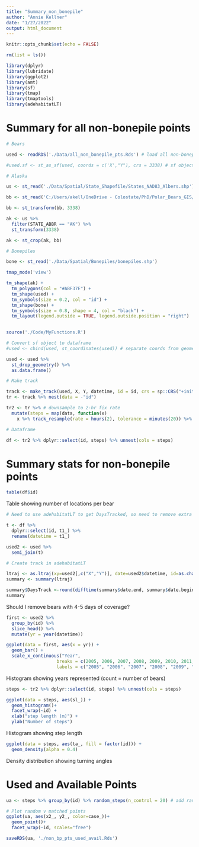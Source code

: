 ```yaml
---
title: "Summary_non_bonepile"
author: "Annie Kellner"
date: "1/27/2022"
output: html_document
---
```


```r
knitr::opts_chunk$set(echo = FALSE)
```

```r

rm(list = ls())

library(dplyr)
library(lubridate)
library(ggplot2)
library(amt)
library(sf)
library(tmap)
library(tmaptools)
library(adehabitatLT)
```

# Summary for all non-bonepile points

```r

# Bears

used <- readRDS('./Data/all_non_bonepile_pts.Rds') # load all non-bonepile points

#used.sf <- st_as_sf(used, coords = c('X',"Y"), crs = 3338) # sf object for plotting all points

# Alaska

us <- st_read('./Data/Spatial/State_Shapefile/States_NAD83_Albers.shp') # From NPS state shapefile

bb <- st_read('C:/Users/akell/OneDrive - Colostate/PhD/Polar_Bears_GIS/Rectangle/Rectangle.shp')

bb <- st_transform(bb, 3338)

ak <- us %>%
  filter(STATE_ABBR == "AK") %>%
  st_transform(3338) 

ak <- st_crop(ak, bb)

# Bonepiles

bone <- st_read('./Data/Spatial/Bonepiles/bonepiles.shp')

```

```r

tmap_mode('view')

tm_shape(ak) + 
  tm_polygons(col = "#ABF37E") + 
  tm_shape(used) + 
  tm_symbols(size = 0.2, col = "id") + 
  tm_shape(bone) + 
  tm_symbols(size = 0.8, shape = 4, col = "black") +
  tm_layout(legend.outside = TRUE, legend.outside.position = "right")
  

```


```r

source('./Code/MyFunctions.R')

# Convert sf object to dataframe
#used <- cbind(used, st_coordinates(used)) # separate coords from geometry columns into X and Y columns

used <- used %>%
  st_drop_geometry() %>%
  as.data.frame()

# Make track

track <- make_track(used, X, Y, datetime, id = id, crs = sp::CRS("+init=epsg:3338"))
tr <- track %>% nest(data = -"id") 

tr2 <- tr %>% # downsample to 2-hr fix rate
  mutate(steps = map(data, function(x)
    x %>% track_resample(rate = hours(2), tolerance = minutes(20)) %>% steps_by_burst()))

# Dataframe

df <- tr2 %>% dplyr::select(id, steps) %>% unnest(cols = steps) 

```

# Summary stats for non-bonepile points

```r

table(df$id)

```
Table showing number of locations per bear  

```r

# Need to use adehabitatLT to get DaysTracked, so need to remove extra points (from 1-hr bears) from used df

t <- df %>%
  dplyr::select(id, t1_) %>%
  rename(datetime = t1_)

used2 <- used %>%
  semi_join(t)

# Create track in adehabitatLT

ltraj <- as.ltraj(xy=used2[,c("X","Y")], date=used2$datetime, id=as.character(used2$id))
summary <- summary(ltraj)

summary$DaysTrack <-round(difftime(summary$date.end, summary$date.begin, units="days"),digits=1)
summary

```
Should I remove bears with 4-5 days of coverage?

```r

first <- used2 %>%
  group_by(id) %>%
  slice_head() %>%
  mutate(yr = year(datetime))

ggplot(data = first, aes(x = yr)) + 
  geom_bar() + 
  scale_x_continuous("Year", 
                   breaks = c(2005, 2006, 2007, 2008, 2009, 2010, 2011, 2012, 2013, 2014, 2015),
                   labels = c("2005", "2006", "2007", "2008", "2009", "2010", "2011", "2012", "2013", "2014", "2015"))
```
Histogram showing years represented (count = number of bears)  


```r

steps <- tr2 %>% dplyr::select(id, steps) %>% unnest(cols = steps) 

ggplot(data = steps, aes(sl_)) + 
  geom_histogram()+ 
  facet_wrap(~id) + 
  xlab("step length (m)") + 
  ylab("Number of steps")
```
Histogram showing step length

```r

ggplot(data = steps, aes(ta_, fill = factor(id))) + 
  geom_density(alpha = 0.4)

```
Density distribution showing turning angles


# Used and Available Points

```r

ua <- steps %>% group_by(id) %>% random_steps(n_control = 20) # add random steps (gamma/von mises = default distributions)

# Plot random v matched points
ggplot(ua, aes(x2_, y2_, color=case_))+
  geom_point()+
  facet_wrap(~id, scales="free")

saveRDS(ua, './non_bp_pts_used_avail.Rds')
```

